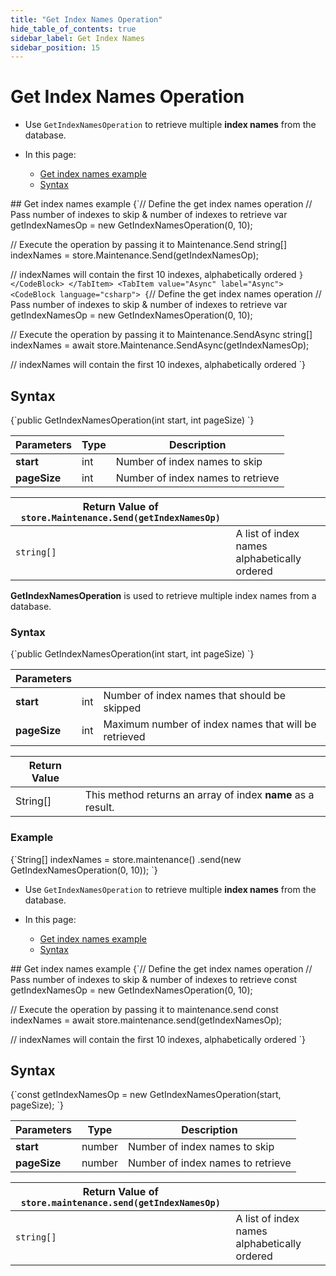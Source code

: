 ```yaml
---
title: "Get Index Names Operation"
hide_table_of_contents: true
sidebar_label: Get Index Names
sidebar_position: 15
---
```





# Get Index Names Operation
<LanguageSwitcher supportedLanguages={supportedLanguages} />
<LanguageContent language="csharp">

<Admonition type="note" title="">

* Use `GetIndexNamesOperation` to retrieve multiple __index names__ from the database.

* In this page:
    * [Get index names example](../../../../client-api/operations/maintenance/indexes/get-index-names.mdx#get-index-names-example)
    * [Syntax](../../../../client-api/operations/maintenance/indexes/get-index-names.mdx#syntax)

</Admonition>
## Get index names example

<Tabs groupId='languageSyntax'>
<TabItem value="Sync" label="Sync">
<CodeBlock language="csharp">
{`// Define the get index names operation
// Pass number of indexes to skip & number of indexes to retrieve
var getIndexNamesOp = new GetIndexNamesOperation(0, 10);

// Execute the operation by passing it to Maintenance.Send
string[] indexNames = store.Maintenance.Send(getIndexNamesOp);

// indexNames will contain the first 10 indexes, alphabetically ordered
`}
</CodeBlock>
</TabItem>
<TabItem value="Async" label="Async">
<CodeBlock language="csharp">
{`// Define the get index names operation
// Pass number of indexes to skip & number of indexes to retrieve
var getIndexNamesOp = new GetIndexNamesOperation(0, 10);

// Execute the operation by passing it to Maintenance.SendAsync
string[] indexNames = await store.Maintenance.SendAsync(getIndexNamesOp);

// indexNames will contain the first 10 indexes, alphabetically ordered
`}
</CodeBlock>
</TabItem>
</Tabs>



## Syntax

<TabItem value="get_index_names_syntax" label="get_index_names_syntax">
<CodeBlock language="csharp">
{`public GetIndexNamesOperation(int start, int pageSize)
`}
</CodeBlock>
</TabItem>

| Parameters | Type | Description |
| - |- | - |
| __start__ | int | Number of index names to skip |
| __pageSize__ | int   | Number of index names to retrieve |

| Return Value of `store.Maintenance.Send(getIndexNamesOp)` | |
| - | - |
| `string[]` | A list of index names alphabetically ordered |




</LanguageContent>
<LanguageContent language="java">


**GetIndexNamesOperation** is used to retrieve multiple index names from a database.

### Syntax

<TabItem value="get_3_0" label="get_3_0">
<CodeBlock language="java">
{`public GetIndexNamesOperation(int start, int pageSize)
`}
</CodeBlock>
</TabItem>

| Parameters | | |
| ------------- | ------------- | ----- |
| **start** | int | Number of index names that should be skipped |
| **pageSize** | int | Maximum number of index names that will be retrieved |

| Return Value | |
| ------------- | ----- |
| String[] | This method returns an array of index **name** as a result. |

### Example

<TabItem value="get_3_1" label="get_3_1">
<CodeBlock language="java">
{`String[] indexNames
    = store.maintenance()
        .send(new GetIndexNamesOperation(0, 10));
`}
</CodeBlock>
</TabItem>



</LanguageContent>
<LanguageContent language="nodejs">

<Admonition type="note" title="">

* Use `GetIndexNamesOperation` to retrieve multiple __index names__ from the database.

* In this page:
    * [Get index names example](../../../../client-api/operations/maintenance/indexes/get-index-names.mdx#get-index-names-example)
    * [Syntax](../../../../client-api/operations/maintenance/indexes/get-index-names.mdx#syntax)

</Admonition>
## Get index names example

<TabItem value="get_index_names" label="get_index_names">
<CodeBlock language="js">
{`// Define the get index names operation
// Pass number of indexes to skip & number of indexes to retrieve
const getIndexNamesOp = new GetIndexNamesOperation(0, 10);

// Execute the operation by passing it to maintenance.send
const indexNames = await store.maintenance.send(getIndexNamesOp);

// indexNames will contain the first 10 indexes, alphabetically ordered
`}
</CodeBlock>
</TabItem>



## Syntax

<TabItem value="get_index_names_syntax" label="get_index_names_syntax">
<CodeBlock language="js">
{`const getIndexNamesOp = new GetIndexNamesOperation(start, pageSize);
`}
</CodeBlock>
</TabItem>

| Parameters | Type | Description |
| - |- | - |
| __start__ | number | Number of index names to skip |
| __pageSize__ | number   | Number of index names to retrieve |

| Return Value of `store.maintenance.send(getIndexNamesOp)` | |
| - | - |
| `string[]` | A list of index names alphabetically ordered |




</LanguageContent>

<!---
### Indexes
- [What are Indexes](../../../../indexes/what-are-indexes)
- [Creating and Deploying Indexes](../../../../indexes/creating-and-deploying)
- [Index Administration](../../../../indexes/index-administration)

### Operations
- [How to Get Indexes](../../../../client-api/operations/maintenance/indexes/get-indexes)
- [How to Put Indexes](../../../../client-api/operations/maintenance/indexes/put-indexes)
- [How to Delete Index](../../../../client-api/operations/maintenance/indexes/delete-index)


-->